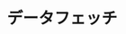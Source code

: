 ---
source-updated-at: 2025-05-16T04:52:11.000Z
translation-updated-at: 2025-06-02T20:08:11.021Z
title: データフェッチ
description: Next.js を使用してデータの取得、キャッシュ、再検証、および変更を行う方法を学びましょう。
---